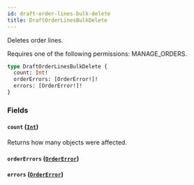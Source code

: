 ```yaml
---
id: draft-order-lines-bulk-delete
title: DraftOrderLinesBulkDelete
---
```



Deletes order lines. 

Requires one of the following permissions: MANAGE_ORDERS.

```graphql
type DraftOrderLinesBulkDelete {
  count: Int!
  orderErrors: [OrderError!]!
  errors: [OrderError!]!
}
```


### Fields

#### `count` ([`Int`](../../../developer/api-reference/scalars/int))

Returns how many objects were affected.


#### `orderErrors` ([`OrderError`](../../../developer/api-reference/objects/order-error))




#### `errors` ([`OrderError`](../../../developer/api-reference/objects/order-error))






